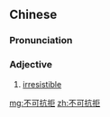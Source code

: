==Chinese==
{{zh-forms|type=22}}

===Pronunciation===
{{zh-pron
|m=不kěkàngjù
|cat=a
}}

===Adjective===
{{zh-adj}}

# [[irresistible]]

[[mg:不可抗拒]]
[[zh:不可抗拒]]